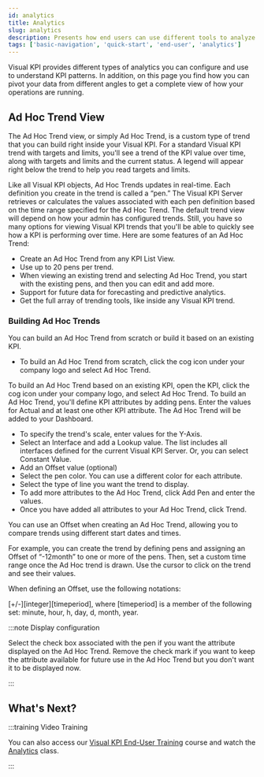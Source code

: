 ```yaml
---
id: analytics
title: Analytics
slug: analytics
description: Presents how end users can use different tools to analyze KPIs and understand patterns in Transpara's Visual KPIs software.
tags: ['basic-navigation', 'quick-start', 'end-user', 'analytics']
---
```



Visual KPI provides different types of analytics you can configure and use to understand KPI patterns. In addition, on this page you find how you can pivot your data from different angles to get a complete view of how your operations are running. 

## Ad Hoc Trend View 

The Ad Hoc Trend view, or simply Ad Hoc Trend, is a custom type of trend that you can build right inside your Visual KPI. For a standard Visual KPI trend with targets and limits, you'll see a trend of the KPI value over time, along with targets and limits and the current status. A legend will appear right below the trend to help you read targets and limits. 

Like all Visual KPI objects, Ad Hoc Trends updates in real-time. Each definition you create in the trend is called a “pen.” The Visual KPI Server retrieves or calculates the values associated with each pen definition based on the time range specified for the Ad Hoc Trend. The default trend view will depend on how your admin has configured trends. Still, you have so many options for viewing Visual KPI trends that you'll be able to quickly see how a KPI is performing over time. Here are some features of an Ad Hoc Trend: 

- Create an Ad Hoc Trend from any KPI List View. 
- Use up to 20 pens per trend. 
- When viewing an existing trend and selecting Ad Hoc Trend, you start with the existing pens, and then you can edit and add more. 
- Support for future data for forecasting and predictive analytics. 
- Get the full array of trending tools, like inside any Visual KPI trend.  

<StylizedImage
  imgURL="img/docs/end-user/basic-navigation/analytics/basicvisualization-analytics-trendview.gif"
  alt="Analytics trend view"
/>

### Building Ad Hoc Trends 

You can build an Ad Hoc Trend from scratch or build it based on an existing KPI. 

- To build an Ad Hoc Trend from scratch, click the cog icon under your company logo and select Ad Hoc Trend. 

<StylizedImage
  imgURL="img/docs/end-user/basic-navigation/analytics/basicvisualization-analytics-optionmenu.png"
  alt="Analytics option menu"
/>

To build an Ad Hoc Trend based on an existing KPI, open the KPI, click the cog icon under your company logo, and select Ad Hoc Trend. To build an Ad Hoc Trend, you'll define KPI attributes by adding pens. Enter the values for Actual and at least one other KPI attribute. The Ad Hoc Trend will be added to your Dashboard. 

- To specify the trend's scale, enter values for the Y-Axis. 
- Select an Interface and add a Lookup value. The list includes all interfaces defined for the current Visual KPI Server. Or, you can select Constant Value. 
- Add an Offset value (optional) 
- Select the pen color. You can use a different color for each attribute. 
- Select the type of line you want the trend to display. 
- To add more attributes to the Ad Hoc Trend, click Add Pen and enter the values. 
- Once you have added all attributes to your Ad Hoc Trend, click Trend. 

You can use an Offset when creating an Ad Hoc Trend, allowing you to compare trends using different start dates and times.

For example, you can create the trend by defining pens and assigning an Offset of “-12month” to one or more of the pens. Then, set a custom time range once the Ad Hoc trend is drawn. Use the cursor to click on the trend and see their values.

When defining an Offset, use the following notations:

\[+/-\]\[integer\]\[timeperiod\],
where \[timeperiod\] is a member of the following set: minute, hour, h, day, d, month, year.

<StylizedImage
  imgURL="img/docs/end-user/basic-navigation/analytics/basicvisualization-analytics-trendexample.gif"
  alt="Analytics trend example"
/>

:::note Display configuration

Select the check box associated with the pen if you want the attribute displayed on the Ad Hoc Trend. Remove the check mark if you want to keep the attribute available for future use in the Ad Hoc Trend but you don't want it to be displayed now.

:::

## What's Next? 

:::training Video Training

You can also access our [Visual KPI End-User Training](https://www.transpara.com/course/visual-kpi-end-user/) course and watch the [Analytics](https://www.transpara.com/lesson/analytics-end-user/) class.

:::
